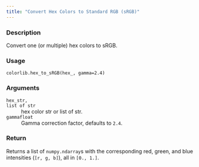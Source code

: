 ```yaml
---
title: "Convert Hex Colors to Standard RGB (sRGB)"
---
```


### Description

Convert one (or multiple) hex colors to sRGB.

### Usage

<pre><code class='language-python'>colorlib.hex_to_sRGB(hex_, gamma=2.4)</code></pre>

### Arguments

<dl class="pyp-list param-list">
  <dt style = "white-space: nowrap; font-family: monospace; vertical-align: top">
   <code id="colorspace.colorlib.colorlib.hex_to_sRGB:hex_">hex_</code><code class="argument-class">str, list of str</code>
  </dt>
 <dd>hex color str or list of str.</dd>
  <dt style = "white-space: nowrap; font-family: monospace; vertical-align: top">
   <code id="colorspace.colorlib.colorlib.hex_to_sRGB:gamma">gamma</code><code class="argument-class">float</code>
  </dt>
 <dd>Gamma correction factor, defaults to `2.4`.</dd>
</dl>

### Return

Returns a list of `numpy.ndarray`s with the corresponding
red, green, and blue intensities (`[r, g, b]`), all in `[0., 1.]`.
